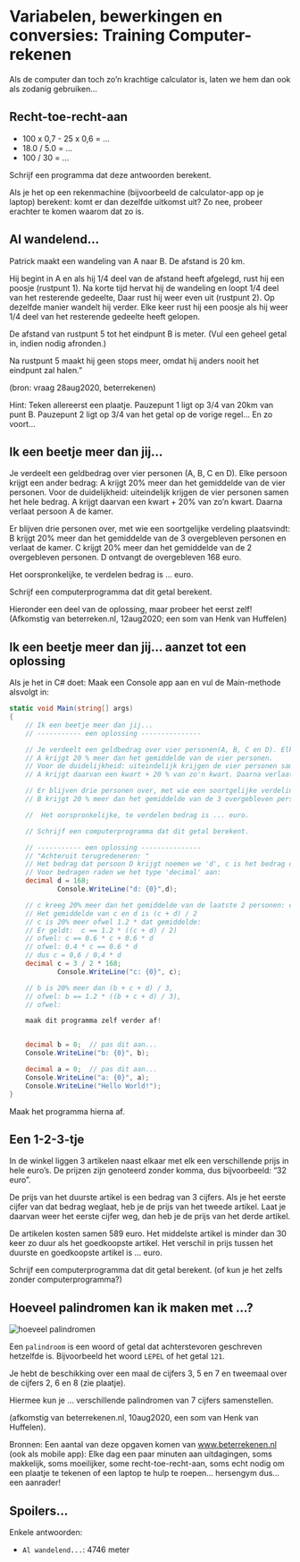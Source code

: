 # Variabelen, bewerkingen en conversies:   Training Computer-rekenen

Als de computer dan toch zo'n krachtige calculator is, laten we hem dan ook als zodanig gebruiken...


## Recht-toe-recht-aan

+ 100 x 0,7 - 25 x 0,6 = ...
+ 18.0 / 5.0 = ...
+ 100 / 30 = ...

Schrijf een programma dat deze antwoorden berekent.

Als je het op een rekenmachine (bijvoorbeeld de calculator-app op je laptop) berekent: komt er dan dezelfde uitkomst uit?
Zo nee, probeer erachter te komen waarom dat zo is.

## Al wandelend...

Patrick maakt een wandeling van A naar B. De afstand is 20 km.

Hij begint in A en als hij 1/4 deel van de afstand heeft afgelegd, rust hij een poosje (rustpunt 1).
Na korte tijd hervat hij de wandeling en loopt 1/4 deel van het resterende gedeelte, Daar rust hij weer even uit (rustpunt 2).
Op dezelfde manier wandelt hij verder. Elke keer rust hij een poosje als hij weer 1/4 deel van het resterende gedeelte heeft gelopen.

De afstand van rustpunt 5 tot het eindpunt B is meter.
(Vul een geheel getal in, indien nodig afronden.)

Na rustpunt 5 maakt hij geen stops meer, omdat hij anders nooit het eindpunt zal halen."


(bron: vraag 28aug2020, beterrekenen)

Hint:
Teken allereerst een plaatje. 
Pauzepunt 1 ligt op 3/4 van 20km van punt B.
Pauzepunt 2 ligt op 3/4 van het getal op de vorige regel...
En zo voort...



## Ik een beetje meer dan jij...

Je verdeelt een geldbedrag over vier personen (A, B, C en D). Elke persoon krijgt een ander bedrag: A krijgt 20% meer dan het gemiddelde van de vier personen. Voor de duidelijkheid: uiteindelijk krijgen de vier personen samen het hele bedrag. A krijgt daarvan een kwart + 20% van zo'n kwart. Daarna verlaat persoon A de kamer.

Er blijven drie personen over, met wie een soortgelijke verdeling plaatsvindt:
B krijgt 20% meer dan het gemiddelde van de 3 overgebleven personen en verlaat de kamer. C krijgt 20% meer dan het gemiddelde van de 2 overgebleven personen. D ontvangt de overgebleven 168 euro.

Het oorspronkelijke, te verdelen bedrag is ... euro.

Schrijf een computerprogramma dat dit getal berekent.

Hieronder een deel van de oplossing, maar probeer het eerst zelf!
(Afkomstig van beterreken.nl, 12aug2020; een som van Henk van Huffelen)

## Ik een beetje meer dan jij... aanzet tot een oplossing

Als je het in C# doet:
Maak een Console app aan en vul de Main-methode alsvolgt in:

```cs
static void Main(string[] args)
{
    // Ik een beetje meer dan jij...
    // ----------- een oplossing ---------------

    // Je verdeelt een geldbedrag over vier personen(A, B, C en D). Elke persoon krijgt een ander bedrag:
    // A krijgt 20 % meer dan het gemiddelde van de vier personen.
    // Voor de duidelijkheid: uiteindelijk krijgen de vier personen samen het hele bedrag.
    // A krijgt daarvan een kwart + 20 % van zo'n kwart. Daarna verlaat persoon A de kamer.

    // Er blijven drie personen over, met wie een soortgelijke verdeling plaatsvindt:
    // B krijgt 20 % meer dan het gemiddelde van de 3 overgebleven personen en verlaat de kamer. C krijgt 20 % meer dan het gemiddelde van de 2 overgebleven personen. D ontvangt de overgebleven 168 euro.

    //  Het oorspronkelijke, te verdelen bedrag is ... euro.

    // Schrijf een computerprogramma dat dit getal berekent.

    // ----------- een oplossing ---------------
    // "Achteruit terugredeneren: "
    // Het bedrag dat persoon D krijgt noemen we 'd', c is het bedrag dat persoon C, krijgt enzovoort...
    // Voor bedragen raden we het type 'decimal' aan:
    decimal d = 168;
            Console.WriteLine("d: {0}",d);

    // c kreeg 20% meer dan het gemiddelde van de laatste 2 personen: c en d.
    // Het gemiddelde van c en d is (c + d) / 2
    // c is 20% meer ofwel 1.2 * dat gemiddelde:
    // Er geldt:  c == 1.2 * ((c + d) / 2)
    // ofwel: c == 0.6 * c + 0.6 * d
    // ofwel: 0.4 * c == 0.6 * d
    // dus c = 0,6 / 0,4 * d
    decimal c = 3 / 2 * 168;
            Console.WriteLine("c: {0}", c);

    // b is 20% meer dan (b + c + d) / 3,
    // ofwel: b == 1.2 * ((b + c + d) / 3),
    // ofwel:

    maak dit programma zelf verder af!


    decimal b = 0;  // pas dit aan...
    Console.WriteLine("b: {0}", b);

    decimal a = 0;  // pas dit aan...
    Console.WriteLine("a: {0}", a);
    Console.WriteLine("Hello World!");
}
```

Maak het programma hierna af.

## Een 1-2-3-tje

In de winkel liggen 3 artikelen naast elkaar met elk een verschillende prijs in hele euro's. De prijzen zijn genoteerd zonder komma, dus bijvoorbeeld: "32 euro".

De prijs van het duurste artikel is een bedrag van 3 cijfers. Als je het eerste cijfer van dat bedrag weglaat, heb je de prijs van het tweede artikel. Laat je daarvan weer het eerste cijfer weg, dan heb je de prijs van het derde artikel.

De artikelen kosten samen 589 euro. Het middelste artikel is minder dan 30 keer zo duur als het goedkoopste artikel. Het verschil in prijs tussen het duurste en goedkoopste artikel is ... euro.

Schrijf een computerprogramma dat dit getal berekent. (of kun je het zelfs zonder computerprogramma?)

## Hoeveel palindromen kan ik maken met ...?

![](figures/trainingHoeveelPalindromen.png "hoeveel palindromen")

Een `palindroom` is een woord of getal dat achterstevoren geschreven hetzelfde is. Bijvoorbeeld het woord `LEPEL` of het getal `121`.

Je hebt de beschikking over een maal de cijfers 3, 5 en 7 en tweemaal over de cijfers 2, 6 en 8 (zie plaatje).

Hiermee kun je ... verschillende palindromen van 7 cijfers samenstellen.

(afkomstig van beterrekenen.nl, 10aug2020, een som van Henk van Huffelen).

Bronnen: Een aantal van deze opgaven komen van
[www.beterrekenen.nl](www.beterrekenen.nl) (ook als mobile app): Elke dag een paar minuten aan uitdagingen, soms makkelijk, soms moeilijker, some recht-toe-recht-aan, soms echt nodig om een plaatje te tekenen of een laptop te hulp te roepen... hersengym dus... een aanrader!

## Spoilers...

Enkele antwoorden:

+ `Al wandelend...`: 4746 meter
